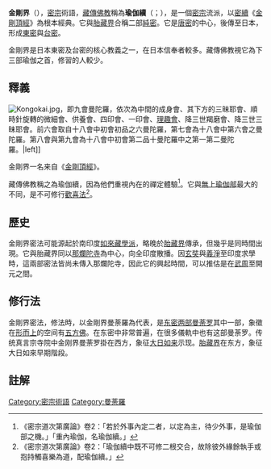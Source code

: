{{漢傳密宗}}{{藏傳佛教}}
'''金剛界'''（{{lang-sa|वज्रधातु|{{IAST|vajradhātu}}}}），[[密宗|密宗]]術語，[[藏傳佛教|藏傳佛教]]稱為'''瑜伽續'''（{{lang-sa|yoga-tantra}}；{{bo|b=རྣལ་འབྱོར་རྒྱུད།|w=rnal 'byor rgyud|t=näl-jor gyü}}），是一個[[密宗|密宗]]流派，以[[密續|密續]]《[[金剛頂經|金剛頂經]]》為根本經典。它與[[胎藏界|胎藏界]]合稱二部[[純密|純密]]。它是[[唐密|唐密]]的中心，後傳至日本，形成[[東密|東密]]與[[台密|台密]]。

金剛界是日本東密及台密的核心教義之一，在日本信奉者較多。藏傳佛教視它為下三部瑜伽之首，修習的人較少。

==釋義==
[[File:Kongokai.jpg|thumb]]，即九會曼陀羅，依次為中間的成身會、其下方的三昧耶會、順時針旋轉的微細會、供養會、四印會、一印會、[[理趣經|理趣會]]、降三世羯磨會、降三世三昧耶會。前六會取自十八會中初會初品之六曼陀羅，第七會為十八會中第六會之曼陀羅。第八會與第九會為十八會中初會第二品十曼陀羅中之第一第二曼陀羅。|left]]

金剛界一名来自《[[金剛頂經|金剛頂經]]》。

藏傳佛教稱之為瑜伽續，因為他們重視內在的禪定體驗<ref>《密宗道次第廣論》卷2：「若於外事內定二者，以定為主，待少外事，是瑜伽部之機。」「重內瑜伽，名瑜伽續。」</ref>。它與[[無上瑜伽部|無上瑜伽部]]最大的不同，是不可修行[[歡喜法|歡喜法]]<ref>《密宗道次第廣論》卷2：「瑜伽續中既不可修二根交合，故除彼外緣餘執手或抱持觸喜樂為道，配瑜伽續。」</ref>。

==歷史==
金剛界密法可能源起於南印度[[如來藏學派|如來藏學派]]，略晚於[[胎藏界|胎藏界]]傳承，但幾乎是同時間出現。它與胎藏界同以[[那爛陀寺|那爛陀寺]]為中心，向全印度散播。因[[玄奘|玄奘]]與[[義淨|義淨]]至印度求學時，這兩部密法皆尚未傳入那爛陀寺，因此它的興起時間，可以推估是在[[武周|武周]]至開元之間。

==修行法==
金剛界密法，修法時，以金剛界曼荼羅為代表，是[[真言宗|东密]][[两部曼荼罗|两部曼荼罗]]其中一部，象徵在[[形上學|形而上]]的空间有[[五方佛|五方佛]]。在东密中非常普遍，在很多儀軌中也有这部曼荼罗。传统真言宗寺院中金刚界曼荼罗掛在西方，象征[[毗卢遮那佛|大日如来]]示现。[[胎藏界|胎藏界]]在东方，象征大日如來早期階段。

== 註解 ==
<div class="references-small">
<references />
</div>

{{密宗}}
[[Category:密宗術語|Category:密宗術語]]
[[Category:曼荼羅|Category:曼荼羅]]